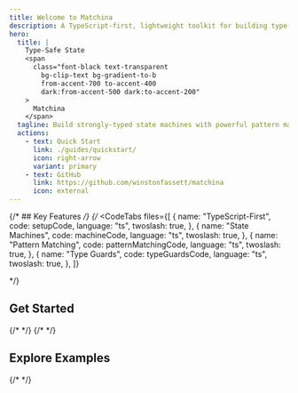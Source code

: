 ```yaml
---
title: Welcome to Matchina
description: A TypeScript-first, lightweight toolkit for building type-safe state machines with powerful pattern matching and async handling.
hero:
  title: |
    Type-Safe State
    <span
      class="font-black text-transparent
        bg-clip-text bg-gradient-to-b
        from-accent-700 to-accent-400
        dark:from-accent-500 dark:to-accent-200"
    >
      Matchina
    </span>
  tagline: Build strongly-typed state machines with powerful pattern matching
  actions:
    - text: Quick Start
      link: ./guides/quickstart/
      icon: right-arrow
      variant: primary
    - text: GitHub
      link: https://github.com/winstonfassett/matchina
      icon: external
---
```




{/* ## Key Features */}
{/* 
<CodeTabs
  files={[
    {
      name: "TypeScript-First",
      code: setupCode,
      language: "ts",
      twoslash: true,
    },
    {
      name: "State Machines",
      code: machineCode,
      language: "ts",
      twoslash: true,
    },
    {
      name: "Pattern Matching",
      code: patternMatchingCode,
      language: "ts",
      twoslash: true,
    },
    {
      name: "Type Guards",
      code: typeGuardsCode,
      language: "ts",
      twoslash: true,
    },
  ]}
></CodeTabs> 
*/}


## Get Started

<CardGrid>
  <LinkCard
    title="📚 Quick Start"
    href="/matchina/guides/quickstart/"
    description="Get up and running with Matchina in minutes"
  />
  <LinkCard
    title="⚙️ State Machines"
    href="/matchina/guides/machines/"
    description="Learn how to build complex state machines with type safety"
  />
  <LinkCard    
    title="🧩 Matchbox Factories"
    href="/matchina/guides/matchbox-factories/"
    description="Create type-safe tagged union factories with pattern matching"
  />  
  {/* <LinkCard
    title="⏳ Promise Machines"
    href="/matchina/guides/promises/"
    description="Manage async operations with type-safe promise machines"
  /> */}
  {/* <LinkCard
    title="🛡️ Type Guards"
    href="/matchina/guides/matchbox-typescript-inference/"
    description="Understand type-safe state handling with Matchina"
  /> */}
  <LinkCard
    title="⚛️ React Integration"
    href="/matchina/guides/react/"
    description="Integrate state machines with React components"
  />


</CardGrid>

## Explore Examples

<CardGrid>
  <LinkCard
    title="🔄 Toggle"
    href="/matchina/examples/toggle/"
    description="Simple on/off toggle state machine"
  />

  {/* <LinkCard
    title="🚦 Traffic Light"
    href="/matchina/examples/traffic-light/"
    description="State machine with automatic transitions"
  /> */}

  <LinkCard
    title="⏱️ Stopwatches"
    href="/matchina/examples/stopwatch-overview/"
    description="Different approaches to implementing a stopwatch using Matchina state machines"
  />
  <LinkCard
    title="📡 Data Fetching"
    href="/matchina/examples/fetcher-advanced/"
    description="Type-safe async data fetching"
  />
  <LinkCard
    title="🚦 Traffic Light Simulator"
    href="/matchina/examples/traffic-light-extended/"
    description="State machine with automatic transitions"
  />  
</CardGrid>
